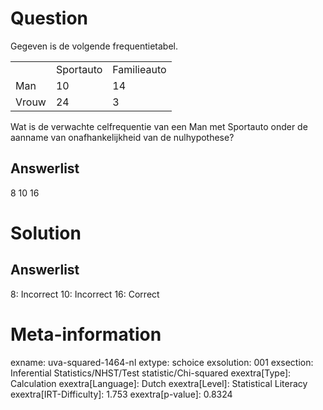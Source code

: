 Question
========

Gegeven is de volgende frequentietabel.

  ------- ----------- -------------
          Sportauto   Familieauto
  Man     10          14
  Vrouw   24          3
  ------- ----------- -------------

Wat is de verwachte celfrequentie van een Man met Sportauto onder de
aanname van onafhankelijkheid van de nulhypothese?

Answerlist
----------

8
10
16

Solution
========

Answerlist
----------

8: Incorrect
10: Incorrect
16: Correct

Meta-information
================
exname: uva-squared-1464-nl
extype: schoice
exsolution: 001
exsection: Inferential Statistics/NHST/Test statistic/Chi-squared
exextra[Type]: Calculation
exextra[Language]: Dutch
exextra[Level]: Statistical Literacy
exextra[IRT-Difficulty]: 1.753
exextra[p-value]: 0.8324
